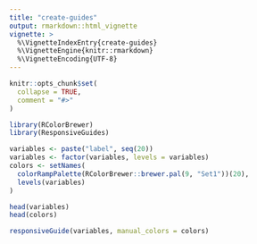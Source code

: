 ```yaml
---
title: "create-guides"
output: rmarkdown::html_vignette
vignette: >
  %\VignetteIndexEntry{create-guides}
  %\VignetteEngine{knitr::rmarkdown}
  %\VignetteEncoding{UTF-8}
---
```


```r
knitr::opts_chunk$set(
  collapse = TRUE,
  comment = "#>"
)
```

```r
library(RColorBrewer)
library(ResponsiveGuides)
```

```r
variables <- paste("label", seq(20))
variables <- factor(variables, levels = variables)
colors <- setNames(
  colorRampPalette(RColorBrewer::brewer.pal(9, "Set1"))(20),
  levels(variables)
)

head(variables)
head(colors)
```

```r
responsiveGuide(variables, manual_colors = colors)
```

